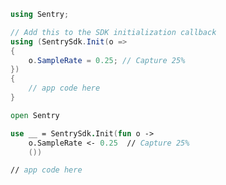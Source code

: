 ```csharp
using Sentry;

// Add this to the SDK initialization callback
using (SentrySdk.Init(o =>
{
    o.SampleRate = 0.25; // Capture 25%
})
{
    // app code here
}
```

```fsharp
open Sentry

use __ = SentrySdk.Init(fun o ->
    o.SampleRate <- 0.25  // Capture 25%
    ())

// app code here
```
